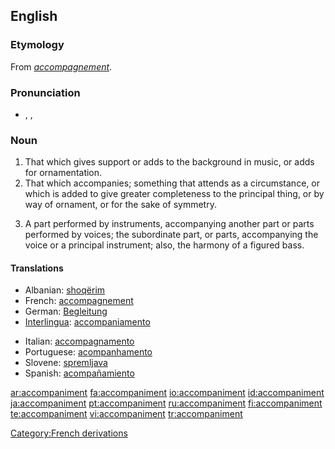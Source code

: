 ==English==

===Etymology===
From {{F.}} ''[[accompagnement]]''.

===Pronunciation===
* {{enPR|ə-kŭmʹpə-nē-mənt}}, {{IPA|/əˈkʌmpənimənt/}}, {{SAMPA|/@"kVmp@nim@nt/}}

===Noun===
{{en-noun}}

# That which gives support or adds to the background in music, or adds for ornamentation.
# That which accompanies; something that attends as a circumstance, or which is added to give greater completeness to the principal thing, or by way of ornament, or for the sake of symmetry.
# {{music}} A part performed by instruments, accompanying another part or parts performed by voices; the subordinate part, or parts, accompanying the voice or a principal instrument; also, the harmony of a figured bass.

====Translations====
{{rfc-trans}}
{{trans-top}}
* Albanian: [[shoqërim]]
* French: [[accompagnement]]
* German: [[Begleitung]]
* [[Interlingua]]: [[accompaniamento]]
{{trans-mid}}
* Italian: [[accompagnamento]]
* Portuguese: [[acompanhamento]]
* Slovene: [[spremljava]] {{f}}
* Spanish: [[acompañamiento]]
{{trans-bottom}}

[[Category:French derivations]]

[[ar:accompaniment]]
[[fa:accompaniment]]
[[io:accompaniment]]
[[id:accompaniment]]
[[ja:accompaniment]]
[[pt:accompaniment]]
[[ru:accompaniment]]
[[fi:accompaniment]]
[[te:accompaniment]]
[[vi:accompaniment]]
[[tr:accompaniment]]